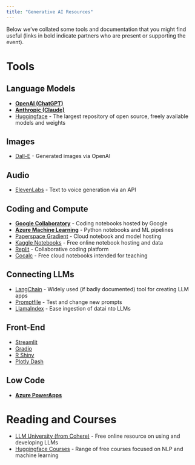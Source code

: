 ```yaml
---
title: "Generative AI Resources"
---
```


Below we've collated some tools and documentation that you might find useful (links in bold indicate partners who are present or supporting the event).


# Tools
## Language Models
- [**OpenAI (ChatGPT)**](https://platform.openai.com/docs/introduction)
- [**Anthropic (Claude)**](https://docs.anthropic.com/claude/docs)
- [Huggingface](https://huggingface.co/) - The largest repository of open source, freely available models and weights

## Images
- [Dall-E](https://openai.com/dall-e-2) - Generated images via OpenAI

## Audio
- [ElevenLabs](https://elevenlabs.io/) - Text to voice generation via an API

## Coding and Compute
- [**Google Collaboratory**](https://colab.google/) - Coding notebooks hosted by Google
- [**Azure Machine Learning**](https://azure.microsoft.com/en-gb/products/machine-learning) - Python notebooks and ML pipelines
- [Paperspace Gradient](https://www.paperspace.com/notebooks) - Cloud notebook and model hosting
- [Kaggle Notebooks](https://www.kaggle.com/) - Free online notebook hosting and data
- [Replit](https://repl.it/) - Collaborative coding platform
- [Cocalc](https://cocalc.com/) - Free cloud notebooks intended for teaching

## Connecting LLMs
- [LangChain](https://python.langchain.com/docs/get_started/introduction.html) - Widely used (if badly documented) tool for creating LLM apps
- [Promptfile](https://promptfile.org/) - Test and change new prompts
- [LlamaIndex](https://www.llamaindex.ai/) - Ease ingestion of datai nto LLMs

## Front-End
- [Streamlit](https://streamlit.io/)
- [Gradio](https://www.gradio.app/)
- [R Shiny](https://www.rstudio.com/products/shiny/)
- [Plotly Dash](https://plotly.com/dash/)

## Low Code 
- [**Azure PowerApps**](https://powerapps.microsoft.com/en-gb/)

# Reading and Courses
- [LLM University (from Cohere)](https://docs.cohere.com/docs/llmu) - Free online resource on using and developing LLMs
- [Huggingface Courses](https://huggingface.co/learn) - Range of free courses focused on NLP and machine learning
